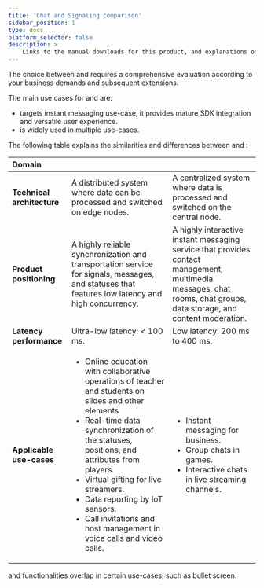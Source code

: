```yaml
---
title: 'Chat and Signaling comparison'
sidebar_position: 1
type: docs
platform_selector: false
description: >
    Links to the manual downloads for this product, and explanations on how to install them.
---
```



The choice between <Vg k="CHAT" /> and <Vg k="SIG" /> requires a comprehensive evaluation according to your business demands and subsequent extensions.

The main use cases for <Vg k="SIG" /> and <Vg k="CHAT" /> are:

- <Vg k="CHAT" /> targets instant messaging use-case, it provides mature SDK integration and versatile user experience.
- <Vg k="SIG" /> is widely used in multiple use-cases.

The following table explains the similarities and differences between <Vg k="SIG" /> and <Vg k="CHAT" />:

|   Domain       | <Vg k="SIG" />   | <Vg k="CHAT" />   |
| :------- | :---------------- | :----------------- |
| **Technical architecture** | A distributed system where data can be processed and switched on edge nodes.   | A centralized system where data is processed and switched on the central node.  |
| **Product positioning** | A highly reliable synchronization and transportation service for signals, messages, and statuses that features low latency and high concurrency. | A highly interactive instant messaging service that provides contact management, multimedia messages, chat rooms, chat groups, data storage, and content moderation.  |
| **Latency performance** | Ultra-low latency: < 100 ms. | Low latency: 200 ms to 400 ms. |
| **Applicable use-cases** |<ul><li>Online education with collaborative operations of teacher and students on slides and other elements</li><li>Real-time data synchronization of the statuses, positions, and attributes from players.</li><li>Virtual gifting for live streamers.</li><li>Data reporting by IoT sensors.</li><li>Call invitations and host management in voice calls and video calls.</li></ul> | <ul><li>Instant messaging for business.</li><li>Group chats in games.</li><li>Interactive chats in live streaming channels.</li></ul> |

<Vg k="CHAT" /> and <Vg k="SIG" /> functionalities overlap in certain use-cases, such as bullet screen.